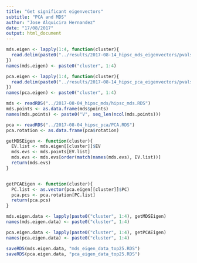 ```yaml
---
title: "Get significant eigenvectors"
subtitle: "PCA and MDS"
author: "Jose Alquicira Hernandez"
date: "17/08/2017"
output: html_document
---
```



```r
mds.eigen <- lapply(1:4, function(cluster){
  read.delim(paste0("../results/2017-08-14_hipsc_mds_eigenvectors/pvals_filter-cluster_",cluster,".txt"))
})
names(mds.eigen) <- paste0("cluster", 1:4)
```

```r
pca.eigen <- lapply(1:4, function(cluster){
  read.delim(paste0("../results/2017-08-14_hipsc_pca_eigenvectors/pvals_filter-cluster_",cluster,".txt"))
})
names(pca.eigen) <- paste0("cluster", 1:4)
```

```r
mds <- readRDS("../2017-08-04_hipsc_mds/hipsc_mds.RDS")
mds.points <- as.data.frame(mds$points)
names(mds.points) <- paste0("V", seq_len(ncol(mds.points)))
```


```r
pca <- readRDS("../2017-08-04_hipsc_pca/PCA.RDS")
pca.rotation <- as.data.frame(pca$rotation)
```

```r
getMDSEigen <- function(cluster){
  EV.list <- mds.eigen[[cluster]]$EV
  mds.evs <- mds.points[EV.list]
  mds.evs <- mds.evs[order(match(names(mds.evs), EV.list))]
  return(mds.evs)
}


getPCAEigen <- function(cluster){
  PC.list <- as.vector(pca.eigen[[cluster]]$PC)
  pca.pcs <- pca.rotation[PC.list]
  return(pca.pcs)
}
```

```r
mds.eigen.data <- lapply(paste0("cluster", 1:4), getMDSEigen)
names(mds.eigen.data) <- paste0("cluster", 1:4)
```

```r
pca.eigen.data <- lapply(paste0("cluster", 1:4), getPCAEigen)
names(pca.eigen.data) <- paste0("cluster", 1:4)
```

```r
saveRDS(mds.eigen.data, "mds_eigen_data_top25.RDS")
saveRDS(pca.eigen.data, "pca_eigen_data_top25.RDS")
```


